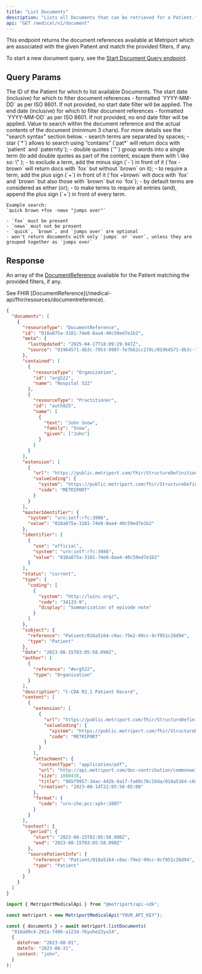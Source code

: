 ```yaml
---
title: "List Documents"
description: "Lists all Documents that can be retrieved for a Patient."
api: "GET /medical/v1/document"
---
```


This endpoint returns the document references available at Metriport which are associated with the
given Patient and match the provided filters, if any.

To start a new document
query, see the [Start Document Query endpoint](/medical-api/api-reference/document/start-document-query).

## Query Params

<ParamField query="patientId" type="string" required>
  The ID of the Patient for which to list available Documents.
</ParamField>

<ParamField query="dateFrom" type="string" optional>
  The start date (inclusive) for which to filter document references - formatted `YYYY-MM-DD` as per
  ISO 8601. If not provided, no start date filter will be applied.
</ParamField>

<ParamField query="dateTo" type="string" optional>
  The end date (inclusive) for which to filter document references - formatted `YYYY-MM-DD` as per
  ISO 8601. If not provided, no end date filter will be applied.
</ParamField>

<ParamField query="content" type="string" optional>
  Value to search within the document reference and the actual contents of the document (minimum 3 chars). For more details see the "search syntax" section
  below.
  
  <Expandable title="Search syntax">
    - search terms are separated by spaces;
    - star (`*`) allows to search using “contains” (`pat*` will return docs with `patient` and `paternity`);
    - double quotes (`"`) group words into a single term (to add double quotes as part of the content, escape
    them with \ like so: \" );
    - to exclude a term, add the minus sign (`-`) in front of it (`fox -brown` will return docs with `fox` but
    without `brown` on it);
    - to require a term, add the plus sign (`+`) in front of it (`fox +brown` will docs with `fox` and `brown`
    but also those with `brown` but no `fox`);
    - by default terms are considered as either (or);
    - to make terms to require all entries (and), append the plus sign (`+`) in front of every term.

    Example search:
    `quick brown +fox -news "jumps over"`

    - `fox` must be present
    - `news` must not be present
    - `quick`, `brown`, and `jumps over` are optional
    - won't return documents with only `jumps` or `over`, unless they are grouped together as `jumps over`
  </Expandable>
</ParamField>

## Response

An array of the [DocumentReference](/medical-api/fhir/resources/documentreference) available for the
Patient matching the provided filters, if any.

<ResponseField name="documents" type="DocumentReference[]" required>
  See FHIR [DocumentReference](/medical-api/fhir/resources/documentreference).
</ResponseField>

```json
{
  "documents": [
    {
      "resourceType": "DocumentReference",
      "id": "018a875a-3181-74e8-8aa4-40c59ed7e1b2",
      "meta": {
        "lastUpdated": "2025-04-17T18:09:29.947Z",
        "source": "01964571-db3c-7953-9987-fe7b62cc278c/01964571-db3c-7953-9987-fe7cb3d109e4/01964571-db3c-7953-9987-fe7b62cc278c_01964571-db3c-7953-9987-fe7cb3d109e4_018a875a-3181-74e8-8aa4-40c59ed7e1b2.xml"
      },
      "contained": [
        {
          "resourceType": "Organization",
          "id": "org522",
          "name": "Hospital 522"
        },
        {
          "resourceType": "Practitioner",
          "id": "auth925",
          "name": [
            {
              "text": "John Snow",
              "family": "Snow",
              "given": ["John"]
            }
          ]
        }
      ],
      "extension": [
        {
          "url": "https://public.metriport.com/fhir/StructureDefinition/data-source.json",
          "valueCoding": {
            "system": "https://public.metriport.com/fhir/StructureDefinition/data-source.json",
            "code": "METRIPORT"
          }
        }
      ],
      "masterIdentifier": {
        "system": "urn:ietf:rfc:3986",
        "value": "018a875a-3181-74e8-8aa4-40c59ed7e1b2"
      },
      "identifier": [
        {
          "use": "official",
          "system": "urn:ietf:rfc:3986",
          "value": "018a875a-3181-74e8-8aa4-40c59ed7e1b2"
        }
      ],
      "status": "current",
      "type": {
        "coding": [
          {
            "system": "http://loinc.org/",
            "code": "34133-9",
            "display": "Summarization of episode note"
          }
        ]
      },
      "subject": {
        "reference": "Patient/018a5164-c0ac-79e2-99cc-9cf951c26d94",
        "type": "Patient"
      },
      "date": "2023-08-15T03:05:58.090Z",
      "author": [
        {
          "reference": "#org522",
          "type": "Organization"
        }
      ],
      "description": "C-CDA R2.1 Patient Record",
      "content": [
        {
          "extension": [
            {
              "url": "https://public.metriport.com/fhir/StructureDefinition/data-source.json",
              "valueCoding": {
                "system": "https://public.metriport.com/fhir/StructureDefinition/data-source.json",
                "code": "METRIPORT"
              }
            }
          ],
          "attachment": {
            "contentType": "application/pdf",
            "url": "http://api.metriport.com/doc-contribution/commonwell/?fileName=965f9957-34ac-442b-9a17-fa09c76c16da/018a5164-c0ac-79e2-99cc-9cf951c26d94/965f9957-34ac-442b-9a17-fa09c76c16da_018a5164-c0ac-79e2-99cc-9cf951c26d94_018a875a-3181-74e8-8aa4-40c59ed7e1b2",
            "size": 1080416,
            "title": "965f9957-34ac-442b-9a17-fa09c76c16da/018a5164-c0ac-79e2-99cc-9cf951c26d94/965f9957-34ac-442b-9a17-fa09c76c16da_018a5164-c0ac-79e2-99cc-9cf951c26d94_018a875a-3181-74e8-8aa4-40c59ed7e1b2",
            "creation": "2023-08-14T22:05:58-05:00"
          },
          "format": {
            "code": "urn:ihe:pcc:xphr:2007"
          }
        }
      ],
      "context": {
        "period": {
          "start": "2023-08-15T02:05:58.090Z",
          "end": "2023-08-15T03:05:58.090Z"
        },
        "sourcePatientInfo": {
          "reference": "Patient/018a5164-c0ac-79e2-99cc-9cf951c26d94",
          "type": "Patient"
        }
      }
    }
  ]
}
```

<ResponseExample>

```javascript Metriport SDK
import { MetriportMedicalApi } from "@metriport/api-sdk";

const metriport = new MetriportMedicalApi("YOUR_API_KEY");

const { documents } = await metriport.listDocuments(
  "018a80c4-292a-7486-a1234-76yuhe23yu14",
  {
    dateFrom: "2023-08-01",
    dateTo: "2023-08-31",
    content: "john",
  }
);
```

</ResponseExample>
